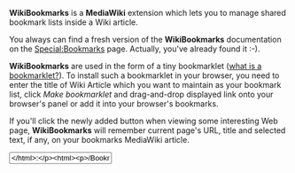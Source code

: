 '''WikiBookmarks''' is a '''MediaWiki''' extension which lets you to manage shared bookmark lists inside a Wiki article.

You always can find a fresh version of the '''WikiBookmarks''' documentation on the [[Special:Bookmarks]] page.
Actually, you've already found it :-).

'''WikiBookmarks''' are used in the form of a tiny bookmarklet
([http://en.wikipedia.org/wiki/Bookmarklet what is a bookmarklet?]).
To install such a bookmarklet in your browser, you need to enter the title
of Wiki Article which you want to maintain as your bookmark list, click
''Make bookmarklet'' and drag-and-drop displayed link onto your browser's
panel or add it into your browser's bookmarks.

If you'll click the newly added button when viewing some interesting Web page,
'''WikiBookmarks''' will remember current page's URL, title and selected text, if any,
on your bookmarks MediaWiki article.

<html><input type="text" id="wb_page" size="20" value="</html>{{ns:User}}:{{USERNAME}}<html>/Bookmarks" />&nbsp;<input type="button" value="Make bookmarklet for me" onclick="wb_make_link()" />
<div id="wb_link_div" style="font-weight: bold"></div>
<script language="JavaScript">
function wb_make_link()
{
 pg = document.getElementById("wb_page").value;
 if (pg == "")
 {
  alert("Page title must not be empty!");
  return;
 }
 var d = document.getElementById("wb_link_div");
 d.innerHTML = "";
 d.appendChild(document.createTextNode("Drag-and-drop the following link onto your browser's panel:"));
 d.appendChild(document.createElement('br'));
 d.appendChild(document.createTextNode("[[ "));
 var a = document.createElement('a');
 a.href = "javascript:(function(){\
var p=location.protocol;\
if(p=='chrome:'||p=='about:'||p=='javascript:'){return '<meta http-equiv=%22Refresh%22 content=%220; http://</html>{{SERVERNAME}}{{SCRIPTPATH}}<html>/index.php?title="+encodeURI(encodeURI(pg))+"%22 />';}\
window.open('about:blank','WikiBookmarks','width=400,height=150,menubar=no,location=no,resizable=yes,scrollbars=no');\
var f = document.createElement('form');\
f.target = 'WikiBookmarks';\
f.method = 'POST';\
f.acceptCharset = 'UTF-8';\
f.action = 'http://</html>{{SERVERNAME}}{{SCRIPTPATH}}<html>/index.php?title=Special:Bookmarks';\
f.innerHTML = %22<input type='hidden' name='page' value='"+encodeURI(pg)+"' /><input type='hidden' name='url' value='%22+(''+location.href).replace(%22'%22, %22%2527%22)+%22' />\
<input type='hidden' name='urltitle' value='%22+(''+document.title).replace(%22'%22, %22%2527%22)+%22' /><input type='hidden' name='selection' value='%22+\
(function(){var u;if(window.getSelection){u=window.getSelection();}else if(document.selection){u=document.selection.createRange();}else{return '';}if(u.getRangeAt){u=u.getRangeAt(0);}if(u.cloneContents){u=u.cloneContents();d=document.createElement('div');d.appendChild(u);u='%3Chtml>'+d.innerHTML+'%3C/html>';}else if(u.text){u=u.text;}return (''+u).replace(%22'%22, %22%2527%22);}())+\
%22' />%22;\
document.body.appendChild(f);\
f.submit();\
return;\
}())";
 a.innerHTML = 'WikiBookmark it';
 d.appendChild(a);
 d.appendChild(document.createTextNode(" ]]"));
}
</script>
</html>
